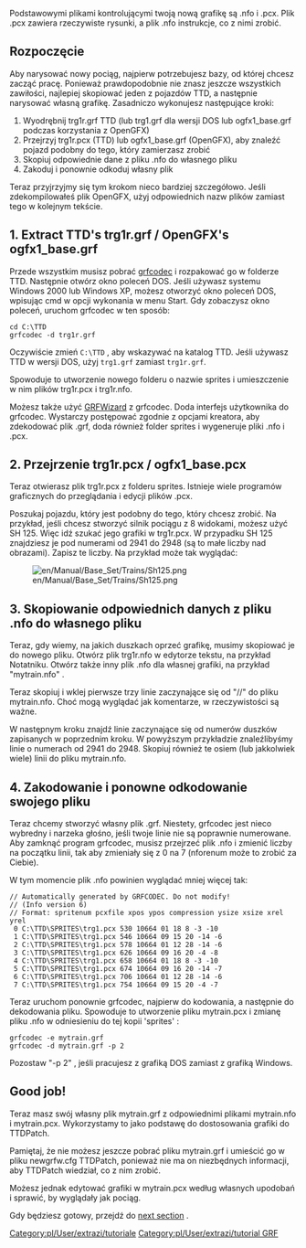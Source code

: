 {{pl/Development/NewGRF/inne strony|en=www.tt-wiki.net/wiki/NFO_Foundations|pl=pl/Development/NewGRF/NFO Tutorial/Foundations}} {{en/-}}
<!--{{NFOTutorial}}-->{{pl/Development/NewGRF/NFO Tutorial/Navigation}}

Podstawowymi plikami kontrolującymi twoją nową grafikę są .nfo i .pcx. Plik .pcx zawiera rzeczywiste rysunki, a plik .nfo instrukcje, co z nimi zrobić.

==Rozpoczęcie==

Aby narysować nowy pociąg, najpierw potrzebujesz bazy, od której chcesz zacząć pracę. Ponieważ prawdopodobnie nie znasz jeszcze wszystkich zawiłości, najlepiej skopiować jeden z pojazdów TTD, a następnie narysować własną grafikę. Zasadniczo wykonujesz następujące kroki:
# Wyodrębnij trg1r.grf TTD (lub trg1.grf dla wersji DOS lub ogfx1_base.grf podczas korzystania z OpenGFX)
# Przejrzyj trg1r.pcx (TTD) lub ogfx1_base.grf (OpenGFX), aby znaleźć pojazd podobny do tego, który zamierzasz zrobić
# Skopiuj odpowiednie dane z pliku .nfo do własnego pliku
# Zakoduj i ponownie odkoduj własny plik

Teraz przyjrzyjmy się tym krokom nieco bardziej szczegółowo. Jeśli zdekompilowałeś plik OpenGFX, użyj odpowiednich nazw plików zamiast tego w kolejnym tekście.

==1. Extract TTD's trg1r.grf / OpenGFX's ogfx1_base.grf==

Przede wszystkim musisz pobrać [http://www.openttd.org/download-grfcodec grfcodec] i rozpakować go w folderze TTD. Następnie otwórz okno poleceń DOS. Jeśli używasz systemu Windows 2000 lub Windows XP, możesz otworzyć okno poleceń DOS, wpisując cmd w opcji wykonania w menu Start. Gdy zobaczysz okno poleceń, uruchom grfcodec w ten sposób:

<pre>cd C:\TTD
grfcodec -d trg1r.grf</pre>

Oczywiście zmień  <tt>C:\TTD</tt> , aby wskazywać na katalog TTD. Jeśli używasz TTD w wersji DOS, użyj <tt>trg1.grf</tt> zamiast <tt>trg1r.grf</tt>.

Spowoduje to utworzenie nowego folderu o nazwie sprites i umieszczenie w nim plików trg1r.pcx i trg1r.nfo.

Możesz także użyć [http://www.divxland.org/ttd/grfwizard.htm GRFWizard] z grfcodec. Doda interfejs użytkownika do grfcodec. Wystarczy postępować zgodnie z opcjami kreatora, aby zdekodować plik .grf, doda również folder sprites i wygeneruje pliki .nfo i .pcx.

==2. Przejrzenie trg1r.pcx / ogfx1_base.pcx==

Teraz otwierasz plik trg1r.pcx z folderu sprites. Istnieje wiele programów graficznych do przeglądania i edycji plików .pcx.

Poszukaj pojazdu, który jest podobny do tego, który chcesz zrobić. Na przykład, jeśli chcesz stworzyć silnik pociągu z 8 widokami, możesz użyć SH 125. Więc idź szukać jego grafiki w trg1r.pcx. W przypadku SH 125 znajdziesz je pod numerami od 2941 do 2948 (są to małe liczby nad obrazami). Zapisz te liczby. Na przykład może tak wyglądać:

[[File:en/Manual/Base Set/Trains/Sh125.png]]

==3. Skopiowanie odpowiednich danych z pliku .nfo do własnego pliku==

Teraz, gdy wiemy, na jakich duszkach oprzeć grafikę, musimy skopiować je do nowego pliku. Otwórz plik trg1r.nfo w edytorze tekstu, na przykład Notatniku. Otwórz także inny plik .nfo dla własnej grafiki, na przykład "mytrain.nfo" .

Teraz skopiuj i wklej pierwsze trzy linie zaczynające się od "//" do pliku mytrain.nfo. Choć mogą wyglądać jak komentarze, w rzeczywistości są ważne.

W następnym kroku znajdź linie zaczynające się od numerów duszków zapisanych w poprzednim kroku. W powyższym przykładzie znaleźlibyśmy linie o numerach od 2941 do 2948. Skopiuj również te osiem (lub jakkolwiek wiele) linii do pliku mytrain.nfo.

==4. Zakodowanie i ponowne odkodowanie swojego pliku==

Teraz chcemy stworzyć własny plik .grf. Niestety, grfcodec jest nieco wybredny i narzeka głośno, jeśli twoje linie nie są poprawnie numerowane. Aby zamknąć program grfcodec, musisz przejrzeć plik .nfo i zmienić liczby na początku linii, tak aby zmieniały się z 0 na 7 (nforenum może to zrobić za Ciebie).

W tym momencie plik .nfo powinien wyglądać mniej więcej tak:

<pre>// Automatically generated by GRFCODEC. Do not modify!
// (Info version 6)
// Format: spritenum pcxfile xpos ypos compression ysize xsize xrel yrel
 0 C:\TTD\SPRITES\trg1.pcx 530 10664 01 18 8 -3 -10
 1 C:\TTD\SPRITES\trg1.pcx 546 10664 09 15 20 -14 -6
 2 C:\TTD\SPRITES\trg1.pcx 578 10664 01 12 28 -14 -6
 3 C:\TTD\SPRITES\trg1.pcx 626 10664 09 16 20 -4 -8
 4 C:\TTD\SPRITES\trg1.pcx 658 10664 01 18 8 -3 -10
 5 C:\TTD\SPRITES\trg1.pcx 674 10664 09 16 20 -14 -7
 6 C:\TTD\SPRITES\trg1.pcx 706 10664 01 12 28 -14 -6
 7 C:\TTD\SPRITES\trg1.pcx 754 10664 09 15 20 -4 -7</pre>

Teraz uruchom ponownie grfcodec, najpierw do kodowania, a następnie do dekodowania pliku. Spowoduje to utworzenie pliku mytrain.pcx i zmianę pliku .nfo w odniesieniu do tej kopii 'sprites' :

<pre>grfcodec -e mytrain.grf
grfcodec -d mytrain.grf -p 2</pre>

Pozostaw "-p 2" , jeśli pracujesz z grafiką DOS zamiast z grafiką Windows.

==Good job!==

Teraz masz swój własny plik mytrain.grf z odpowiednimi plikami mytrain.nfo i mytrain.pcx. Wykorzystamy to jako podstawę do dostosowania grafiki do TTDPatch.

Pamiętaj, że nie możesz jeszcze pobrać pliku mytrain.grf i umieścić go w pliku newgrfw.cfg TTDPatch, ponieważ nie ma on niezbędnych informacji, aby TTDPatch wiedział, co z nim zrobić.

Możesz jednak edytować grafiki w mytrain.pcx według własnych upodobań i sprawić, by wyglądały jak pociąg.

Gdy będziesz gotowy, przejdź do [http://www.tt-wiki.net/wiki/TheFirstVehicle next section] .
<!--[[Category:Tutorials]][[Category:GRF Tutorial]]-->[[Category:pl/User/extrazi/tutoriale]][[Category:pl/User/extrazi/tutorial GRF]]
